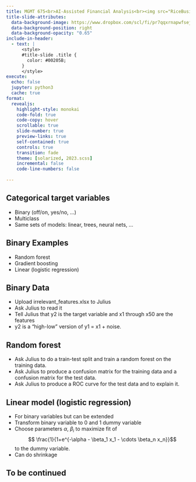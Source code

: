 ```yaml
---
title: MGMT 675<br>AI-Assisted Financial Analysis<br><img src="RiceBusiness-transparent-logo-sm.png"  height=100><br>Classification
title-slide-attributes:
  data-background-image: https://www.dropbox.com/scl/fi/pr7qqxrnapwfsejk09e7m/ml3.jpg?rlkey=4n75omh9zh2i736dcru9gxp6l&dl=1
  data-background-position: right
  data-background-opacity: "0.65"
include-in-header:
  - text: |
      <style>
      #title-slide .title {
        color: #00205B;
      }
      </style>
execute:
  echo: false
  jupyter: python3
  cache: true
format: 
  revealjs:
    highlight-style: monokai
    code-fold: true
    code-copy: hover
    scrollable: true
    slide-number: true
    preview-links: true
    self-contained: true
    controls: true
    transition: fade
    theme: [solarized, 2023.scss]
    incremental: false
    code-line-numbers: false
    
---
```


## Categorical target variables

- Binary (off/on, yes/no, ...)
- Multiclass
- Same sets of models: linear, trees, neural nets, ...

## Binary Examples

- Random forest
- Gradient boosting
- Linear (logistic regression)

## Binary Data

- Upload irrelevant_features.xlsx to Julius
- Ask Julius to read it
- Tell Julius that y2 is the target variable and x1 through x50 are the features
- y2 is a "high-low" version of y1 = x1 + noise.

## Random forest

- Ask Julius to do a train-test split and train a random forest on the training data.
- Ask Julius to produce a confusion matrix for the training data and a confusion matrix for the test data.
- Ask Julius to produce a ROC curve for the test data and to explain it.

## Linear model (logistic regression)

- For binary variables but can be extended
- Transform binary variable to 0 and 1 dummy variable
- Choose parameters $\alpha$, $\beta_i$ to maximize fit of 
$$ \frac{1}{1+e^{-\alpha - \beta_1 x_1 - \cdots \beta_n x_n}}$$
to the dummy variable.
- Can do shrinkage 

## To be continued